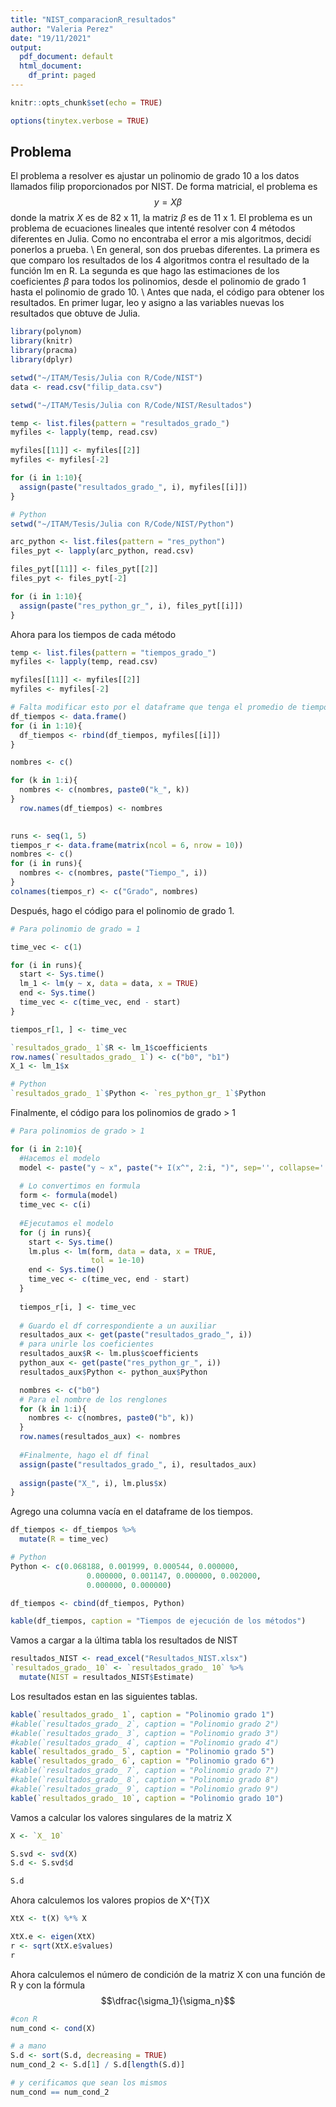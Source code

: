 ```yaml
---
title: "NIST_comparacionR_resultados"
author: "Valeria Perez"
date: "19/11/2021"
output:
  pdf_document: default
  html_document:
    df_print: paged
---
```


```r
knitr::opts_chunk$set(echo = TRUE)
```

```r
options(tinytex.verbose = TRUE)
```

## Problema

El problema a resolver es ajustar un polinomio de grado 10 a los datos llamados filip 
proporcionados por NIST. De forma matricial, el problema es 
$$y = X \beta$$ donde la matrix $X$ es de 82 x 11, la matriz $\beta$ es de 11 x 1. 
El problema es un problema de ecuaciones lineales que intenté resolver con 4 métodos diferentes en Julia. Como no encontraba el error a mis algoritmos, decidí ponerlos a prueba. 
\\
En general, son dos pruebas diferentes. La primera es que comparo los resultados de los 4 algoritmos contra el resultado de la función lm en R. La segunda es que hago las estimaciones de los coeficientes $\beta$ para todos los polinomios, desde el polinomio de grado 1 hasta el polinomio de grado 10. 
\\
Antes que nada, el código para obtener los resultados. En primer lugar, leo y asigno a las variables nuevas los resultados que obtuve de Julia. 
```r
library(polynom)
library(knitr)
library(pracma)
library(dplyr)

setwd("~/ITAM/Tesis/Julia con R/Code/NIST")
data <- read.csv("filip_data.csv")

setwd("~/ITAM/Tesis/Julia con R/Code/NIST/Resultados")

temp <- list.files(pattern = "resultados_grado_")
myfiles <- lapply(temp, read.csv)

myfiles[[11]] <- myfiles[[2]]
myfiles <- myfiles[-2]

for (i in 1:10){
  assign(paste("resultados_grado_", i), myfiles[[i]])
}

# Python
setwd("~/ITAM/Tesis/Julia con R/Code/NIST/Python")

arc_python <- list.files(pattern = "res_python")
files_pyt <- lapply(arc_python, read.csv)

files_pyt[[11]] <- files_pyt[[2]]
files_pyt <- files_pyt[-2]

for (i in 1:10){
  assign(paste("res_python_gr_", i), files_pyt[[i]])
}

```
Ahora para los tiempos de cada método

```r
temp <- list.files(pattern = "tiempos_grado_")
myfiles <- lapply(temp, read.csv)

myfiles[[11]] <- myfiles[[2]]
myfiles <- myfiles[-2]

# Falta modificar esto por el dataframe que tenga el promedio de tiempos
df_tiempos <- data.frame()
for (i in 1:10){
  df_tiempos <- rbind(df_tiempos, myfiles[[i]])
}

nombres <- c()

for (k in 1:i){
  nombres <- c(nombres, paste0("k_", k))
}
  row.names(df_tiempos) <- nombres
  
```

```r
runs <- seq(1, 5)
tiempos_r <- data.frame(matrix(ncol = 6, nrow = 10))
nombres <- c()
for (i in runs){
  nombres <- c(nombres, paste("Tiempo_", i))
}
colnames(tiempos_r) <- c("Grado", nombres)
```


Después, hago el código para el polinomio de grado 1. 

```r
# Para polinomio de grado = 1

time_vec <- c(1)

for (i in runs){
  start <- Sys.time()
  lm_1 <- lm(y ~ x, data = data, x = TRUE)
  end <- Sys.time()
  time_vec <- c(time_vec, end - start)
}

tiempos_r[1, ] <- time_vec

`resultados_grado_ 1`$R <- lm_1$coefficients
row.names(`resultados_grado_ 1`) <- c("b0", "b1")
X_1 <- lm_1$x

# Python
`resultados_grado_ 1`$Python <- `res_python_gr_ 1`$Python
```

Finalmente, el código para los polinomios de grado > 1

```r
# Para polinomios de grado > 1

for (i in 2:10){
  #Hacemos el modelo
  model <- paste("y ~ x", paste("+ I(x^", 2:i, ")", sep='', collapse=''))
  
  # Lo convertimos en formula
  form <- formula(model)
  time_vec <- c(i)
  
  #Ejecutamos el modelo
  for (j in runs){
    start <- Sys.time()
    lm.plus <- lm(form, data = data, x = TRUE, 
                  tol = 1e-10)
    end <- Sys.time()
    time_vec <- c(time_vec, end - start)
  }
  
  tiempos_r[i, ] <- time_vec
  
  # Guardo el df correspondiente a un auxiliar
  resultados_aux <- get(paste("resultados_grado_", i))
  # para unirle los coeficientes
  resultados_aux$R <- lm.plus$coefficients
  python_aux <- get(paste("res_python_gr_", i))
  resultados_aux$Python <- python_aux$Python

  nombres <- c("b0")
  # Para el nombre de los renglones
  for (k in 1:i){
    nombres <- c(nombres, paste0("b", k))
  }
  row.names(resultados_aux) <- nombres
  
  #Finalmente, hago el df final
  assign(paste("resultados_grado_", i), resultados_aux)
  
  assign(paste("X_", i), lm.plus$x)
}
```

Agrego una columna vacía en el dataframe de los tiempos. 

```r
df_tiempos <- df_tiempos %>%
  mutate(R = time_vec)

# Python 
Python <- c(0.068188, 0.001999, 0.000544, 0.000000, 
                 0.000000, 0.001147, 0.000000, 0.002000, 
                 0.000000, 0.000000)

df_tiempos <- cbind(df_tiempos, Python)

kable(df_tiempos, caption = "Tiempos de ejecución de los métodos")
```

Vamos a cargar a la última tabla los resultados de NIST
```r
resultados_NIST <- read_excel("Resultados_NIST.xlsx")
`resultados_grado_ 10` <- `resultados_grado_ 10` %>%
  mutate(NIST = resultados_NIST$Estimate)
```



Los resultados estan en las siguientes tablas. 
```r
kable(`resultados_grado_ 1`, caption = "Polinomio grado 1")
#kable(`resultados_grado_ 2`, caption = "Polinomio grado 2")
#kable(`resultados_grado_ 3`, caption = "Polinomio grado 3")
#kable(`resultados_grado_ 4`, caption = "Polinomio grado 4")
kable(`resultados_grado_ 5`, caption = "Polinomio grado 5")
kable(`resultados_grado_ 6`, caption = "Polinomio grado 6")
#kable(`resultados_grado_ 7`, caption = "Polinomio grado 7")
#kable(`resultados_grado_ 8`, caption = "Polinomio grado 8")
#kable(`resultados_grado_ 9`, caption = "Polinomio grado 9")
kable(`resultados_grado_ 10`, caption = "Polinomio grado 10")
```



Vamos a calcular los valores singulares de la matriz X 
```r
X <- `X_ 10`

S.svd <- svd(X)
S.d <- S.svd$d

S.d
```

Ahora calculemos los valores propios de X^{T}X
```r
XtX <- t(X) %*% X

XtX.e <- eigen(XtX)
r <- sqrt(XtX.e$values)
r
```
Ahora calculemos el número de condición de la matriz X con una función de R y con la fórmula $$\dfrac{\sigma_1}{\sigma_n}$$

```r
#con R
num_cond <- cond(X)

# a mano
S.d <- sort(S.d, decreasing = TRUE)
num_cond_2 <- S.d[1] / S.d[length(S.d)]

# y cerificamos que sean los mismos
num_cond == num_cond_2
```


